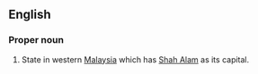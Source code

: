 ==English==
===Proper noun===
#State in western [[Malaysia]] which has [[Shah Alam]] as its capital.